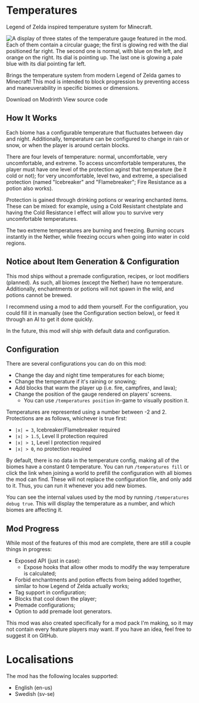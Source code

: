 # Temperatures

Legend of Zelda inspired temperature system for Minecraft.

![A display of three states of the temperature gauge featured in the mod. Each of them contain a circular guage; the first is glowing red with the dial positioned far right. The second one is normal, with blue on the left, and orange on the right. Its dial is pointing up. The last one is glowing a pale blue with its dial pointing far left.](https://serve.realsgii2.dev/s/modrinth/temperatures/header.png)

Brings the temperature system from modern Legend of Zelda games to Minecraft! This mod is intended to block progression by preventing access and maneuverability in specific biomes or dimensions. 

<AnchorButton href='https://modrinth.com/mod/temperatures' size='large' variant='cta'>Download on Modrinth</AnchorButton>
<AnchorButton href='https://github.com/RealSGII2/temperatures' size='large'>View source code</AnchorButton>

## How It Works

Each biome has a configurable temperature that fluctuates between day and night. Additionally, temperature can be configured to change in rain or snow, or when the player is around certain blocks.

There are four levels of temperature: normal, uncomfortable, very uncomfortable, and extreme. To access uncomfortable temperatures, the player must have one level of the protection aginst that temperature (be it cold or not); for very uncomfortable, level two, and extreme, a specialised protection (named "Icebreaker" and "Flamebreaker"; Fire Resistance as a potion also works). 

Protection is gained through drinking potions or wearing enchanted items. These can be mixed: for example, using a Cold Resistant chestplate and having the Cold Resistance I effect will allow you to survive very uncomfortable temperatures.

The two extreme temperatures are burning and freezing. Burning occurs instantly in the Nether, while freezing occurs when going into water in cold regions.

## Notice about Item Generation & Configuration

This mod ships without a premade configuration, recipes, or loot modifiers (planned). As such, all biomes (except the Nether) have no temperature. Additionally, enchantments or potions will not spawn in the wild, and potions cannot be brewed.

I recommend using a mod to add them yourself. For the configuration, you could fill it in manually (see the Configuration section below), or feed it through an AI to get it done quickly. 

In the future, this mod will ship with default data and configuration.

## Configuration

There are several configurations you can do on this mod:
- Change the day and night time temperatures for each biome;
- Change the temperature if it's raining or snowing;
- Add blocks that warm the player up (i.e. fire, campfires, and lava);
- Change the position of the gauge rendered on players' screens.
  - You can use `/temperatures position` in-game to visually position it.

Temperatures are represented using a number between -2 and 2. Protections are as follows, whichever is true first:
- `|x| = 3`, Icebreaker/Flamebreaker required
- `|x| > 1.5`, Level II protection required
- `|x| > 1`, Level I protection required
- `|x| > 0`, no protection required

By default, there is no data in the temperature config, making all of the biomes have a constant 0 temperature. You can run `/temperatures fill` or click the link when joining a world to prefill the configuration with all biomes the mod can find. These will not replace the configuration file, and only add to it. Thus, you can run it whenever you add new biomes.

You can see the internal values used by the mod by running `/temperatures debug true`. This will display the temperature as a number, and which biomes are affecting it.

## Mod Progress

While most of the features of this mod are complete, there are still a couple things in progress:
- Exposed API (just in case):
  - Expose hooks that allow other mods to modify the way temperature is calculated;
- Forbid enchantments and potion effects from being added together, similar to how Legend of Zelda actually works;
- Tag support in configuration;
- Blocks that cool down the player;
- Premade configurations;
- Option to add premade loot generators.

This mod was also created specifically for a mod pack I'm making, so it may not contain every feature players may want. If you have an idea, feel free to suggest it on GitHub. 

# Localisations

The mod has the following locales supported:
- English (en-us)
- Swedish (sv-se)
